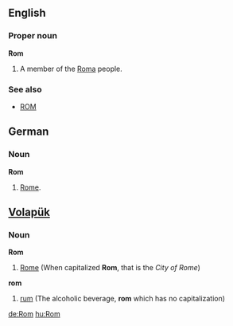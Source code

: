 ==English==
===Proper noun===
'''Rom'''

# A member of the [[Roma]] people.

===See also===
*[[ROM]]

==German==
===Noun===
'''Rom'''
# [[Rome]].

== [[Volapük]] == 
===Noun===
'''Rom'''
# [[Rome]] (When capitalized '''Rom''', that is the ''City of Rome'')

'''rom''' 
# [[rum]] (The alcoholic beverage, '''rom''' which has no capitalization)

[[de:Rom]]
[[hu:Rom]]